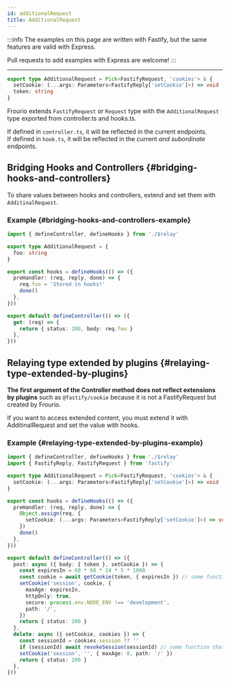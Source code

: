 ```yaml
---
id: additionalRequest
title: AdditionalRequest
---
```


:::info
The examples on this page are written with Fastify, but the same features are valid with Express.

Pull requests to add examples with Express are welcome!
:::

---

```ts title='controller.ts / hooks.ts'
export type AdditionalRequest = Pick<FastifyRequest, 'cookies'> & {
  setCookie: (...args: Parameters<FastifyReply['setCookie']>) => void
  token: string
}
```

Frourio extends `FastifyRequest` or `Request` type with the `AdditionalRequest` type exported from controller.ts and hooks.ts.

If defined in `controller.ts`, it will be reflected in the current endpoints.  
If defined in `hook.ts`, it will be reflected in the current _and subordinate_ endpoints.

## Bridging Hooks and Controllers {#bridging-hooks-and-controllers}

To share values between hooks and controllers, extend and set them with `AdditinalRequest`.

### Example {#bridging-hooks-and-controllers-example}

```ts title='controller.ts'
import { defineController, defineHooks } from './$relay'

export type AdditionalRequest = {
  foo: string
}

export const hooks = defineHooks(() => ({
  preHandler: (req, reply, done) => {
    req.foo = 'Stored in hooks!'
    done()
  },
}))

export default defineController(() => ({
  get: (req) => {
    return { status: 200, body: req.foo }
  },
}))
```

## Relaying type extended by plugins {#relaying-type-extended-by-plugins}

**The first argument of the Controller method does not reflect extensions by plugins** such as `@fastify/cookie` because it is not a FastifyRequest but created by Frourio.

If you want to access extended content, you must extend it with AdditinalRequest and set the value with hooks.

### Example {#relaying-type-extended-by-plugins-example}

```ts title='controller.ts'
import { defineController, defineHooks } from './$relay'
import { FastifyReply, FastifyRequest } from 'fastify'

export type AdditionalRequest = Pick<FastifyRequest, 'cookies'> & {
  setCookie: (...args: Parameters<FastifyReply['setCookie']>) => void
}

export const hooks = defineHooks(() => ({
  preHandler: (req, reply, done) => {
    Object.assign(req, {
      setCookie: (...args: Parameters<FastifyReply['setCookie']>) => void reply.setCookie(...args),
    })
    done()
  },
}))

export default defineController(() => ({
  post: async ({ body: { token }, setCookie }) => {
    const expiresIn = 60 * 60 * 24 * 5 * 1000
    const cookie = await getCookie(token, { expiresIn }) // some function that returns a cookie
    setCookie('session', cookie, {
      maxAge: expiresIn,
      httpOnly: true,
      secure: process.env.NODE_ENV !== 'development',
      path: '/',
    })
    return { status: 200 }
  },
  delete: async ({ setCookie, cookies }) => {
    const sessionId = cookies.session ?? ''
    if (sessionId) await revokeSession(sessionId) // some function that revokes a session
    setCookie('session', '', { maxAge: 0, path: '/' })
    return { status: 200 }
  },
}))
```
